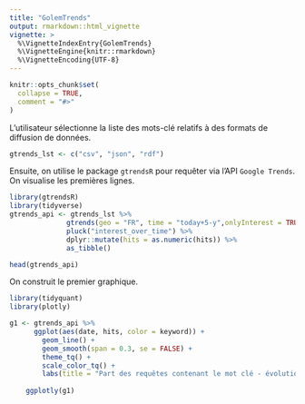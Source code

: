 ```yaml
---
title: "GolemTrends"
output: rmarkdown::html_vignette
vignette: >
  %\VignetteIndexEntry{GolemTrends}
  %\VignetteEngine{knitr::rmarkdown}
  %\VignetteEncoding{UTF-8}
---
```


```r
knitr::opts_chunk$set(
  collapse = TRUE,
  comment = "#>"
)
```

L'utilisateur s&eacute;lectionne la liste des mots-cl&eacute; relatifs &agrave; des formats de diffusion de donn&eacute;es.

```r
gtrends_lst <- c("csv", "json", "rdf")

```

Ensuite, on utilise le package `gtrendsR` pour requ&ecirc;ter via l'API `Google Trends`. On visualise les premi&egrave;res lignes.

```r
library(gtrendsR)
library(tidyverse)
gtrends_api <- gtrends_lst %>% 
              gtrends(geo = "FR", time = "today+5-y",onlyInterest = TRUE)%>% 
              pluck("interest_over_time") %>% 
              dplyr::mutate(hits = as.numeric(hits)) %>%
              as_tibble()

head(gtrends_api)

```

On construit le premier graphique.

```r

library(tidyquant)
library(plotly)

g1 <- gtrends_api %>% 
      ggplot(aes(date, hits, color = keyword)) +
        geom_line() +
        geom_smooth(span = 0.3, se = FALSE) +
        theme_tq() +
        scale_color_tq() +
        labs(title = "Part des requêtes contenant le mot clé - évolution sur cinq ans - France") 
    
    ggplotly(g1)



```

